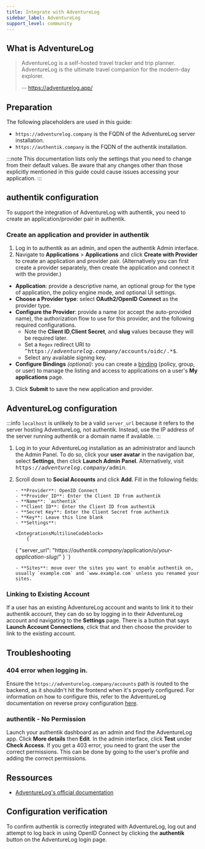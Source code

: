 ```yaml
---
title: Integrate with AdventureLog
sidebar_label: AdventureLog
support_level: community
---
```



## What is AdventureLog

> AdventureLog is a self-hosted travel tracker and trip planner. AdventureLog is the ultimate travel companion for the modern-day explorer.
>
> -- https://adventurelog.app/

## Preparation

The following placeholders are used in this guide:

- `https://adventurelog.company` is the FQDN of the AdventureLog server installation.
- `https://authentik.company` is the FQDN of the authentik installation.

:::note
This documentation lists only the settings that you need to change from their default values. Be aware that any changes other than those explicitly mentioned in this guide could cause issues accessing your application.
:::

## authentik configuration

To support the integration of AdventureLog with authentik, you need to create an application/provider pair in authentik.

### Create an application and provider in authentik

1. Log in to authentik as an admin, and open the authentik Admin interface.
2. Navigate to **Applications** > **Applications** and click **Create with Provider** to create an application and provider pair. (Alternatively you can first create a provider separately, then create the application and connect it with the provider.)

- **Application**: provide a descriptive name, an optional group for the type of application, the policy engine mode, and optional UI settings.
- **Choose a Provider type**: select **OAuth2/OpenID Connect** as the provider type.
- **Configure the Provider**: provide a name (or accept the auto-provided name), the authorization flow to use for this provider, and the following required configurations.
    - Note the **Client ID**,**Client Secret**, and **slug** values because they will be required later.
    - Set a `Regex` redirect URI to <kbd>^https://<em>adventurelog.company</em>/accounts/oidc/.\*$</kbd>.
    - Select any available signing key.
- **Configure Bindings** _(optional)_: you can create a [binding](/docs/add-secure-apps/flows-stages/bindings/) (policy, group, or user) to manage the listing and access to applications on a user's **My applications** page.

3. Click **Submit** to save the new application and provider.

## AdventureLog configuration

:::info
`localhost` is unlikely to be a valid `server_url` because it refers to the server hosting AdventureLog, not authentik. Instead, use the IP address of the server running authentik or a domain name if available.
:::

1.  Log in to your AdventureLog installation as an administrator and launch the Admin Panel. To do so, click your **user avatar** in the navigation bar, select **Settings**, then click **Launch Admin Panel**. Alternatively, visit <kbd>https://<em>adventurelog.company</em>/admin</kbd>.
2.  Scroll down to **Social Accounts** and click **Add**. Fill in the following fields:

        - **Provider**: OpenID Connect
        - **Provider ID**: Enter the Client ID from authentik
        - **Name**: `authentik`
        - **Client ID**: Enter the Client ID from authentik
        - **Secret Key**: Enter the Client Secret from authentik
        - **Key**: Leave this line blank
        - **Settings**:

        <IntegrationsMultilineCodeblock>
            {`

    {
    "server_url": "https://<em>authentik.company</em>/application/o/<em>your-application-slug</em>/"
    }
    `}
    </IntegrationsMultilineCodeblock>

        - **Sites**: move over the sites you want to enable authentik on, usually `example.com` and `www.example.com` unless you renamed your sites.

### Linking to Existing Account

If a user has an existing AdventureLog account and wants to link it to their authentik account, they can do so by logging in to their AdventureLog account and navigating to the **Settings** page. There is a button that says **Launch Account Connections**, click that and then choose the provider to link to the existing account.

## Troubleshooting

### 404 error when logging in.

Ensure the `https://adventurelog.company/accounts` path is routed to the backend, as it shouldn't hit the frontend when it's properly configured. For information on how to configure this, refer to the AdventureLog documentation on reverse proxy configuration [here](https://adventurelog.app/docs/install/getting_started.html).

### authentik - No Permission

Launch your authentik dashboard as an admin and find the AdventureLog app. Click **More details** then **Edit**. In the admin interface, click **Test** under **Check Access**. If you get a 403 error, you need to grant the user the correct permissions. This can be done by going to the user's profile and adding the correct permissions.

## Ressources

- [AdventureLog's official documentation](https://adventurelog.app/docs/configuration/social_auth/authentik.html)

## Configuration verification

To confirm authentik is correctly integrated with AdventureLog, log out and attempt to log back in using OpenID Connect by clicking the **authentik** button on the AdventureLog login page.
